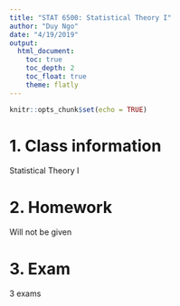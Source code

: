 ```yaml
---
title: "STAT 6500: Statistical Theory I"
author: "Duy Ngo"
date: "4/19/2019"
output: 
  html_document:
    toc: true
    toc_depth: 2
    toc_float: true
    theme: flatly
---
```


```r
knitr::opts_chunk$set(echo = TRUE)
```


1. Class information
======================================================================================

Statistical Theory I



2. Homework
======================================================================================
Will not be given


3. Exam
======================================================================================
3 exams




